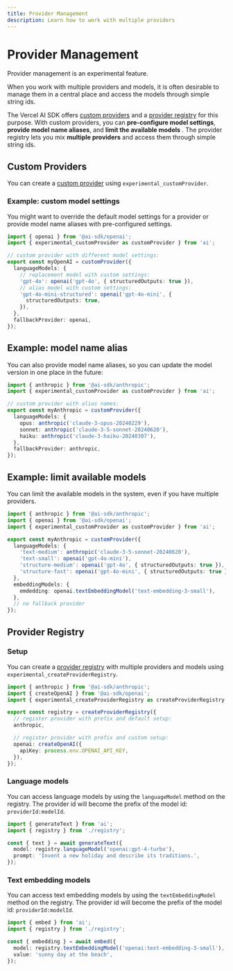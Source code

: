```yaml
---
title: Provider Management
description: Learn how to work with multiple providers
---
```


# Provider Management

<Note>Provider management is an experimental feature.</Note>

When you work with multiple providers and models, it is often desirable to manage them in a central place
and access the models through simple string ids.

The Vercel AI SDK offers [custom providers](/docs/reference/ai-sdk-core/custom-provider) and
a [provider registry](/docs/reference/ai-sdk-core/provider-registry) for this purpose.
With custom providers, you can **pre-configure model settings**, **provide model name aliases**,
and **limit the available models** .
The provider registry lets you mix **multiple providers** and access them through simple string ids.

## Custom Providers

You can create a [custom provider](/docs/reference/ai-sdk-core/custom-provider) using `experimental_customProvider`.

### Example: custom model settings

You might want to override the default model settings for a provider or provide model name aliases
with pre-configured settings.

```ts
import { openai } from '@ai-sdk/openai';
import { experimental_customProvider as customProvider } from 'ai';

// custom provider with different model settings:
export const myOpenAI = customProvider({
  languageModels: {
    // replacement model with custom settings:
    'gpt-4o': openai('gpt-4o', { structuredOutputs: true }),
    // alias model with custom settings:
    'gpt-4o-mini-structured': openai('gpt-4o-mini', {
      structuredOutputs: true,
    }),
  },
  fallbackProvider: openai,
});
```

## Example: model name alias

You can also provide model name aliases, so you can update the model version in one place in the future:

```ts
import { anthropic } from '@ai-sdk/anthropic';
import { experimental_customProvider as customProvider } from 'ai';

// custom provider with alias names:
export const myAnthropic = customProvider({
  languageModels: {
    opus: anthropic('claude-3-opus-20240229'),
    sonnet: anthropic('claude-3-5-sonnet-20240620'),
    haiku: anthropic('claude-3-haiku-20240307'),
  },
  fallbackProvider: anthropic,
});
```

## Example: limit available models

You can limit the available models in the system, even if you have multiple providers.

```ts
import { anthropic } from '@ai-sdk/anthropic';
import { openai } from '@ai-sdk/openai';
import { experimental_customProvider as customProvider } from 'ai';

export const myAnthropic = customProvider({
  languageModels: {
    'text-medium': anthropic('claude-3-5-sonnet-20240620'),
    'text-small': openai('gpt-4o-mini'),
    'structure-medium': openai('gpt-4o', { structuredOutputs: true }),
    'structure-fast': openai('gpt-4o-mini', { structuredOutputs: true }),
  },
  embeddingModels: {
    emdedding: openai.textEmbeddingModel('text-embedding-3-small'),
  },
  // no fallback provider
});
```

## Provider Registry

### Setup

You can create a [provider registry](/docs/reference/ai-sdk-core/provider-registry) with multiple providers and models using `experimental_createProviderRegistry`.

```ts filename={"registry.ts"}
import { anthropic } from '@ai-sdk/anthropic';
import { createOpenAI } from '@ai-sdk/openai';
import { experimental_createProviderRegistry as createProviderRegistry } from 'ai';

export const registry = createProviderRegistry({
  // register provider with prefix and default setup:
  anthropic,

  // register provider with prefix and custom setup:
  openai: createOpenAI({
    apiKey: process.env.OPENAI_API_KEY,
  }),
});
```

### Language models

You can access language models by using the `languageModel` method on the registry.
The provider id will become the prefix of the model id: `providerId:modelId`.

```ts highlight={"5"}
import { generateText } from 'ai';
import { registry } from './registry';

const { text } = await generateText({
  model: registry.languageModel('openai:gpt-4-turbo'),
  prompt: 'Invent a new holiday and describe its traditions.',
});
```

### Text embedding models

You can access text embedding models by using the `textEmbeddingModel` method on the registry.
The provider id will become the prefix of the model id: `providerId:modelId`.

```ts highlight={"5"}
import { embed } from 'ai';
import { registry } from './registry';

const { embedding } = await embed({
  model: registry.textEmbeddingModel('openai:text-embedding-3-small'),
  value: 'sunny day at the beach',
});
```
